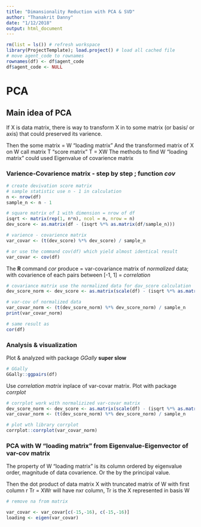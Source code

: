```yaml
---
title: "Dimansionality Reduction with PCA & SVD"
author: "Thanakrit Danny"
date: "1/12/2018"
output: html_document
---
```


```r

rm(list = ls()) # refresh workspace
library(ProjectTemplate); load.project() # load all cached file
# move agent_code to rownames
rownames(df) <- df$agent_code
df$agent_code <- NULL
```             

# PCA
## Main idea of PCA
If X is data matrix, there is way to transform X in to some matrix (or basis/ or axis) that could preserved its varience.

Then the some matrix = W "loading matrix"
And the transformed matrix of X on W call matrix T "score matrix"
T = XW
The methods to find W "loading matrix" could used Eigenvalue of covarience matrix

### Varience-Covarience matrix - step by step ; function *cov*
```r
# create devivation score matrix
# sample statistic use n - 1 in calculation 
n <- nrow(df)
sample_n <- n - 1

# square matrix of 1 with dimension = nrow of df
isqrt <- matrix(rep(1, n*n), ncol = n, nrow = n)
dev_score <- as.matrix(df - (isqrt %*% as.matrix(df/sample_n)))

# varience - covarience matrix
var_covar <- (t(dev_score) %*% dev_score) / sample_n

# or use the command cov(df) which yield almost identical result
var_covar <- cov(df)
```

The **R** command *cor* produce = var-covariance matrix of *normalized* data; with covarience of each pairs between [-1, 1] = *correlation*
```r
# covariance matrix use the normalized data for dav_score calculation
dev_score_norm <- dev_score <- as.matrix(scale(df) - (isqrt %*% as.matrix(scale(df)/sample_n)))

# var-cov of normalized data
var_covar_norm <- (t(dev_score_norm) %*% dev_score_norm) / sample_n
print(var_covar_norm)

# same result as
cor(df)
```

### Analysis & visualization

Plot & analyzed with package *GGally* **super slow**
```r
# GGally 
GGally::ggpairs(df)
```

Use *correlation matrix* inplace of var-covar matrix.
Plot with package *corrplot*
```r
# corrplot work with normalizized var-covar matrix
dev_score_norm <- dev_score <- as.matrix(scale(df) - (isqrt %*% as.matrix(scale(df)/sample_n)))
var_covar_norm <- (t(dev_score_norm) %*% dev_score_norm) / sample_n

# plot wth library corrplot
corrplot::corrplot(var_covar_norm)
```

### PCA with W "loading matrix" from Eigenvalue-Eigenvector of var-cov matrix

The property of W "loading matrix" is its column ordered by eigenvalue order, magnitude of data covarience. Or the by the principal value.

Then the dot product of data matrix X with truncated matrix of W with first column r 
Tr = XWr will have nxr column, Tr is the X represented in basis W
```r
# remove na from matrix

var_covar <- var_covar[c(-15,-16), c(-15,-16)]
loading <- eigen(var_covar)
```

